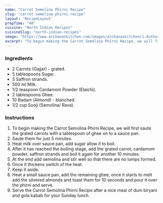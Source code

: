 ---
name: "Carrot Semolina Phirni Recipe"
slug: "carrot-semolina-phirni-recipe"
layout: 'RecipeLayout'
prepTime: "40"
cuisine: "North Indian Recipes"
cuisineSlug: "north-indian-recipes"
image: "https://www.archanaskitchen.com/images/archanaskitchen/1-Author/sibyl_sunitha/Carrot_Semolina_Phirni_Recipe_.jpg"
excerpt: "To begin making the Carrot Semolina Phirni Recipe, we will first saute the grated carrots with a tablespoon of ghee on to a sauce pan"
---

### Ingredients

- 2 Carrots (Gajjar) - grated.
- 5 tablespoons Sugar.
- 5 Saffron strands.
- 500 ml Milk.
- 1/2 teaspoon Cardamom Powder (Elaichi).
- 2 tablespoons Ghee.
- 10 Badam (Almond) - blanched.
- 1/2 cup Sooji (Semolina/ Rava).

### Instructions

1. To begin making the Carrot Semolina Phirni Recipe, we will first saute the grated carrots with a tablespoon of ghee on to a sauce pan.
1. Saute them for just 5 minutes.
1. Heat milk over sauce pan, add sugar allow it to boil.
1. After it has reached the boiling stage, add the grated carrot, cardamom powder, saffron strands and boil it again for another 10 minutes.
1. At the end add semolina and stir well so that there are no lumps formed.
1.  Once it thickens switch of the heat.
1. Keep it aside.
1. Heat a small sauce pan, add the remaining ghee, once it starts to melt add the silvered almonds and toast them for 10 seconds and pour it over the phirni and serve.
1. Serve the Carrot Semolina Phirni Recipe after a nice meal of dum biryani and gola kabab for your Sunday lunch.
